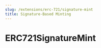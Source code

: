 ---
slug: /extensions/erc-721/signature-mint
title: Signature-Based Minting
---


# ERC721SignatureMint
